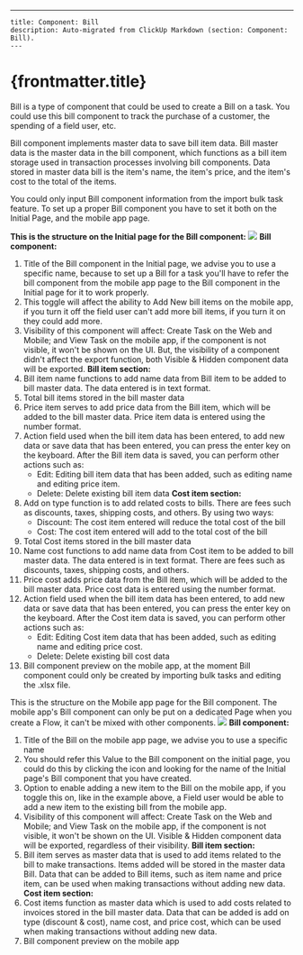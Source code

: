 ---
    title: Component: Bill
    description: Auto-migrated from ClickUp Markdown (section: Component: Bill).
    ---

# {frontmatter.title}

Bill is a type of component that could be used to create a Bill on a task. You could use this bill component to track the purchase of a customer, the spending of a field user, etc.

Bill component implements master data to save bill item data. Bill master data is the master data in the bill component, which functions as a bill item storage used in transaction processes involving bill components. Data stored in master data bill is the item's name, the item's price, and the item's cost to the total of the items.

You could only input Bill component information from the import bulk task feature. To set up a proper Bill component you have to set it both on the Initial Page, and the mobile app page.

**This is the structure on the Initial page for the Bill component:**
![](https://t3837933.p.clickup-attachments.com/t3837933/505b2116-9cbb-4856-ad69-82c4241646de/image.png)
**Bill component:**
1. Title of the Bill component in the Initial page, we advise you to use a specific name, because to set up a Bill for a task you'll have to refer the bill component from the mobile app page to the Bill component in the Initial page for it to work properly.
2. This toggle will affect the ability to Add New bill items on the mobile app, if you turn it off the field user can't add more bill items, if you turn it on they could add more.
3. Visibility of this component will affect: Create Task on the Web and Mobile; and View Task on the mobile app, if the component is not visible, it won't be shown on the UI. But, the visibility of a component didn't affect the export function, both Visible & Hidden component data will be exported.
**Bill item section:**
1. Bill item name functions to add name data from Bill item to be added to bill master data. The data entered is in text format.
2. Total bill items stored in the bill master data
3. Price item serves to add price data from the Bill item, which will be added to the bill master data. Price item data is entered using the number format.
4. Action field used when the bill item data has been entered, to add new data or save data that has been entered, you can press the enter key on the keyboard. After the Bill item data is saved, you can perform other actions such as:
    *   Edit: Editing bill item data that has been added, such as editing name and editing price item.
    *   Delete: Delete existing bill item data
**Cost item section:**
1. Add on type function is to add related costs to bills. There are fees such as discounts, taxes, shipping costs, and others. By using two ways:
    *   Discount: The cost item entered will reduce the total cost of the bill
    *   Cost: The cost item entered will add to the total cost of the bill
2. Total Cost items stored in the bill master data
3. Name cost functions to add name data from Cost item to be added to bill master data. The data entered is in text format. There are fees such as discounts, taxes, shipping costs, and others.
4. Price cost adds price data from the Bill item, which will be added to the bill master data. Price cost data is entered using the number format.
5. Action field used when the bill item data has been entered, to add new data or save data that has been entered, you can press the enter key on the keyboard. After the Cost item data is saved, you can perform other actions such as:
    *   Edit: Editing Cost item data that has been added, such as editing name and editing price cost.
    *   Delete: Delete existing bill cost data
6. Bill component preview on the mobile app, at the moment Bill component could only be created by importing bulk tasks and editing the .xlsx file.

This is the structure on the Mobile app page for the Bill component. The mobile app's Bill component can only be put on a dedicated Page when you create a Flow, it can't be mixed with other components.
![](https://t3837933.p.clickup-attachments.com/t3837933/acc6bccb-29b7-4c84-aaec-b91391f38d1b/image.png)
**Bill component:**
1. Title of the Bill on the mobile app page, we advise you to use a specific name
2. You should refer this Value to the Bill component on the initial page, you could do this by clicking the icon and looking for the name of the Initial page's Bill component that you have created.
3. Option to enable adding a new item to the Bill on the mobile app, if you toggle this on, like in the example above, a Field user would be able to add a new item to the existing bill from the mobile app.
4. Visibility of this component will affect: Create Task on the Web and Mobile; and View Task on the mobile app, if the component is not visible, it won't be shown on the UI. Visible & Hidden component data will be exported, regardless of their visibility.
**Bill item section:**
1. Bill item serves as master data that is used to add items related to the bill to make transactions. Items added will be stored in the master data Bill. Data that can be added to Bill items, such as item name and price item, can be used when making transactions without adding new data.
**Cost item section:**
1. Cost items function as master data which is used to add costs related to invoices stored in the bill master data. Data that can be added is add on type (discount & cost), name cost, and price cost, which can be used when making transactions without adding new data.
2. Bill component preview on the mobile app
